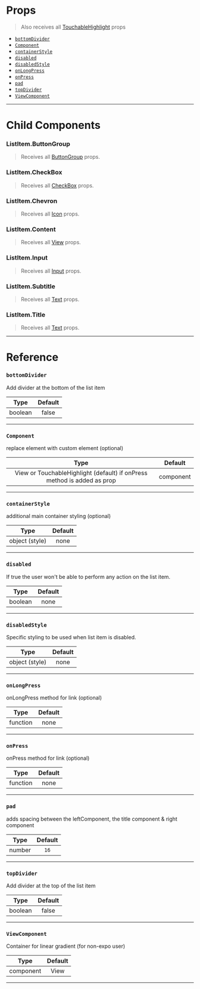 # Props

> Also receives all
> [TouchableHighlight](https://reactnative.dev/docs/touchablehighlight#props)
> props

- [`bottomDivider`](#bottomdivider)
- [`Component`](#Component)
- [`containerStyle`](#containerstyle)
- [`disabled`](#disabled)
- [`disabledStyle`](#disabledstyle)
- [`onLongPress`](#onlongpress)
- [`onPress`](#onpress)
- [`pad`](#pad)
- [`topDivider`](#topdivider)
- [`ViewComponent`](#viewcomponent)

---

# Child Components

### ListItem.ButtonGroup

> Receives all [ButtonGroup](button_group.md#props) props.

### ListItem.CheckBox

> Receives all [CheckBox](checkbox.md#props) props.

### ListItem.Chevron

> Receives all [Icon](icon.md#props) props.

### ListItem.Content

> Receives all [View](https://reactnative.dev/docs/view#props) props.

### ListItem.Input

> Receives all [Input](input.md#props) props.

### ListItem.Subtitle

> Receives all [Text](text.md#props) props.

### ListItem.Title

> Receives all [Text](text.md#props) props.

---

# Reference

### `bottomDivider`

Add divider at the bottom of the list item

|  Type   | Default |
| :-----: | :-----: |
| boolean |  false  |

---

### `Component`

replace element with custom element (optional)

|                                  Type                                   |  Default  |
| :---------------------------------------------------------------------: | :-------: |
| View or TouchableHighlight (default) if onPress method is added as prop | component |

---

### `containerStyle`

additional main container styling (optional)

|      Type      | Default |
| :------------: | :-----: |
| object (style) |  none   |

---

### `disabled`

If true the user won't be able to perform any action on the list item.

|  Type   | Default |
| :-----: | :-----: |
| boolean |  none   |

---

### `disabledStyle`

Specific styling to be used when list item is disabled.

|      Type      | Default |
| :------------: | :-----: |
| object (style) |  none   |

---

### `onLongPress`

onLongPress method for link (optional)

|   Type   | Default |
| :------: | :-----: |
| function |  none   |

---

### `onPress`

onPress method for link (optional)

|   Type   | Default |
| :------: | :-----: |
| function |  none   |

---

### `pad`

adds spacing between the leftComponent, the title component & right component

|  Type  | Default |
| :----: | :-----: |
| number |  `16`   |

---

### `topDivider`

Add divider at the top of the list item

|  Type   | Default |
| :-----: | :-----: |
| boolean |  false  |

---

### `ViewComponent`

Container for linear gradient (for non-expo user)

|   Type    | Default |
| :-------: | :-----: |
| component |  View   |

---
